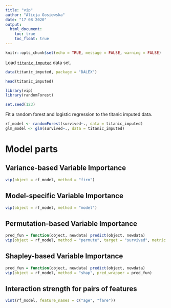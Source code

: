 ```yaml
---
title: "vip"
author: "Alicja Gosiewska"
date: "17 08 2020"
output:
  html_document:
    toc: true
    toc_float: true
---
```


```r
knitr::opts_chunk$set(echo = TRUE, message = FALSE, warning = FALSE)
```

Load [`titanic_imputed`](https://modeloriented.github.io/DALEX/reference/titanic.html) data set.

```r
data(titanic_imputed, package = "DALEX")

head(titanic_imputed)
```


```r
library(vip)
library(randomForest)

set.seed(123)
```

Fit a random forest and logistic regression to the titanic imputed data.

```r
rf_model <- randomForest(survived~., data = titanic_imputed)
glm_model <- glm(survived~., data = titanic_imputed)
```

# Model parts

## Variance-based Variable Importance

```r
vip(object = rf_model, method = "firm")
```

## Model-specific Variable Importance

```r
vip(object = rf_model, method = "model")
```


## Permutation-based Variable Importance

```r
pred_fun = function(object, newdata) predict(object, newdata)
vip(object = rf_model, method = "permute", target = "survived", metric = "auc", pred_wrapper = pred_fun, reference_class = 1)
```


## Shapley-based Variable Importance

```r
pred_fun = function(object, newdata) predict(object, newdata)
vip(object = rf_model, method = "shap", pred_wrapper = pred_fun)
```


## Interaction strength for pairs of features

```r
vint(rf_model, feature_names = c("age", "fare"))
```

